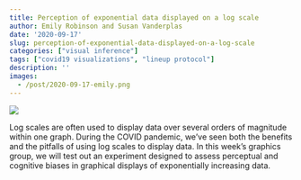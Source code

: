 ```yaml
---
title: Perception of exponential data displayed on a log scale
author: Emily Robinson and Susan Vanderplas
date: '2020-09-17'
slug: perception-of-exponential-data-displayed-on-a-log-scale
categories: ["visual inference"]
tags: ["covid19 visualizations", "lineup protocol"]
description: ''
images:
  - /post/2020-09-17-emily.png
---
```


![](/post/2020-09-17-emily.png)

Log scales are often used to display data over several orders of magnitude within one graph. During the COVID pandemic, we've seen both the benefits and the pitfalls of using log scales to display data. In this week's graphics group, we will test out an experiment designed to assess perceptual and cognitive biases in graphical displays of exponentially increasing data. 
